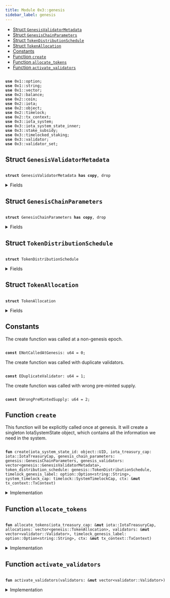 ```yaml
---
title: Module 0x3::genesis
sidebar_label: genesis
---
```


<Link id="0x3_genesis"/>


-  [Struct `GenesisValidatorMetadata`](#0x3_genesis_GenesisValidatorMetadata)
-  [Struct `GenesisChainParameters`](#0x3_genesis_GenesisChainParameters)
-  [Struct `TokenDistributionSchedule`](#0x3_genesis_TokenDistributionSchedule)
-  [Struct `TokenAllocation`](#0x3_genesis_TokenAllocation)
-  [Constants](#@Constants_0)
-  [Function `create`](#0x3_genesis_create)
-  [Function `allocate_tokens`](#0x3_genesis_allocate_tokens)
-  [Function `activate_validators`](#0x3_genesis_activate_validators)


<pre><code>
<b>use</b> <Link to="../move-stdlib/option#0x1_option">0x1::option</Link>;
<b>use</b> <Link to="../move-stdlib/string#0x1_string">0x1::string</Link>;
<b>use</b> <Link to="../move-stdlib/vector#0x1_vector">0x1::vector</Link>;
<b>use</b> <Link to="../iota-framework/balance#0x2_balance">0x2::balance</Link>;
<b>use</b> <Link to="../iota-framework/coin#0x2_coin">0x2::coin</Link>;
<b>use</b> <Link to="../iota-framework/iota#0x2_iota">0x2::iota</Link>;
<b>use</b> <Link to="../iota-framework/object#0x2_object">0x2::object</Link>;
<b>use</b> <Link to="../iota-framework/timelock#0x2_timelock">0x2::timelock</Link>;
<b>use</b> <Link to="../iota-framework/tx_context#0x2_tx_context">0x2::tx_context</Link>;
<b>use</b> <Link to="iota_system#0x3_iota_system">0x3::iota_system</Link>;
<b>use</b> <Link to="iota_system_state_inner#0x3_iota_system_state_inner">0x3::iota_system_state_inner</Link>;
<b>use</b> <Link to="stake_subsidy#0x3_stake_subsidy">0x3::stake_subsidy</Link>;
<b>use</b> <Link to="timelocked_staking#0x3_timelocked_staking">0x3::timelocked_staking</Link>;
<b>use</b> <Link to="validator#0x3_validator">0x3::validator</Link>;
<b>use</b> <Link to="validator_set#0x3_validator_set">0x3::validator_set</Link>;
</code></pre>



<Link id="0x3_genesis_GenesisValidatorMetadata"></Link>

## Struct `GenesisValidatorMetadata`



<pre><code>
<b>struct</b> <Link to="genesis#0x3_genesis_GenesisValidatorMetadata">GenesisValidatorMetadata</Link> <b>has</b> <b>copy</b>, drop
</code></pre>



<details>
<summary>Fields</summary>


<dl>
<dt>

name: <Link to="../move-stdlib/vector#0x1_vector">vector</Link>&lt;u8&gt;
</dt>
<dd>

</dd>
<dt>

description: <Link to="../move-stdlib/vector#0x1_vector">vector</Link>&lt;u8&gt;
</dt>
<dd>

</dd>
<dt>

image_url: <Link to="../move-stdlib/vector#0x1_vector">vector</Link>&lt;u8&gt;
</dt>
<dd>

</dd>
<dt>

project_url: <Link to="../move-stdlib/vector#0x1_vector">vector</Link>&lt;u8&gt;
</dt>
<dd>

</dd>
<dt>

iota_address: <b>address</b>
</dt>
<dd>

</dd>
<dt>

gas_price: u64
</dt>
<dd>

</dd>
<dt>

commission_rate: u64
</dt>
<dd>

</dd>
<dt>

protocol_public_key: <Link to="../move-stdlib/vector#0x1_vector">vector</Link>&lt;u8&gt;
</dt>
<dd>

</dd>
<dt>

proof_of_possession: <Link to="../move-stdlib/vector#0x1_vector">vector</Link>&lt;u8&gt;
</dt>
<dd>

</dd>
<dt>

network_public_key: <Link to="../move-stdlib/vector#0x1_vector">vector</Link>&lt;u8&gt;
</dt>
<dd>

</dd>
<dt>

worker_public_key: <Link to="../move-stdlib/vector#0x1_vector">vector</Link>&lt;u8&gt;
</dt>
<dd>

</dd>
<dt>

network_address: <Link to="../move-stdlib/vector#0x1_vector">vector</Link>&lt;u8&gt;
</dt>
<dd>

</dd>
<dt>

p2p_address: <Link to="../move-stdlib/vector#0x1_vector">vector</Link>&lt;u8&gt;
</dt>
<dd>

</dd>
<dt>

primary_address: <Link to="../move-stdlib/vector#0x1_vector">vector</Link>&lt;u8&gt;
</dt>
<dd>

</dd>
<dt>

worker_address: <Link to="../move-stdlib/vector#0x1_vector">vector</Link>&lt;u8&gt;
</dt>
<dd>

</dd>
</dl>


</details>

<Link id="0x3_genesis_GenesisChainParameters"></Link>

## Struct `GenesisChainParameters`



<pre><code>
<b>struct</b> <Link to="genesis#0x3_genesis_GenesisChainParameters">GenesisChainParameters</Link> <b>has</b> <b>copy</b>, drop
</code></pre>



<details>
<summary>Fields</summary>


<dl>
<dt>

protocol_version: u64
</dt>
<dd>

</dd>
<dt>

chain_start_timestamp_ms: u64
</dt>
<dd>

</dd>
<dt>

epoch_duration_ms: u64
</dt>
<dd>

</dd>
<dt>

stake_subsidy_start_epoch: u64
</dt>
<dd>

</dd>
<dt>

stake_subsidy_initial_distribution_amount: u64
</dt>
<dd>

</dd>
<dt>

stake_subsidy_period_length: u64
</dt>
<dd>

</dd>
<dt>

stake_subsidy_decrease_rate: u16
</dt>
<dd>

</dd>
<dt>

max_validator_count: u64
</dt>
<dd>

</dd>
<dt>

min_validator_joining_stake: u64
</dt>
<dd>

</dd>
<dt>

validator_low_stake_threshold: u64
</dt>
<dd>

</dd>
<dt>

validator_very_low_stake_threshold: u64
</dt>
<dd>

</dd>
<dt>

validator_low_stake_grace_period: u64
</dt>
<dd>

</dd>
</dl>


</details>

<Link id="0x3_genesis_TokenDistributionSchedule"></Link>

## Struct `TokenDistributionSchedule`



<pre><code>
<b>struct</b> <Link to="genesis#0x3_genesis_TokenDistributionSchedule">TokenDistributionSchedule</Link>
</code></pre>



<details>
<summary>Fields</summary>


<dl>
<dt>

pre_minted_supply: u64
</dt>
<dd>

</dd>
<dt>

allocations: <Link to="../move-stdlib/vector#0x1_vector">vector</Link>&lt;<Link to="genesis#0x3_genesis_TokenAllocation">genesis::TokenAllocation</Link>&gt;
</dt>
<dd>

</dd>
</dl>


</details>

<Link id="0x3_genesis_TokenAllocation"></Link>

## Struct `TokenAllocation`



<pre><code>
<b>struct</b> <Link to="genesis#0x3_genesis_TokenAllocation">TokenAllocation</Link>
</code></pre>



<details>
<summary>Fields</summary>


<dl>
<dt>

recipient_address: <b>address</b>
</dt>
<dd>

</dd>
<dt>

amount_nanos: u64
</dt>
<dd>

</dd>
<dt>

staked_with_validator: <Link to="../move-stdlib/option#0x1_option_Option">option::Option</Link>&lt;<b>address</b>&gt;
</dt>
<dd>
 Indicates if this allocation should be staked at genesis and with which validator
</dd>
<dt>

staked_with_timelock_expiration: <Link to="../move-stdlib/option#0x1_option_Option">option::Option</Link>&lt;u64&gt;
</dt>
<dd>
 Indicates if this allocation should be staked with timelock at genesis
 and contains its timelock_expiration
</dd>
</dl>


</details>

<Link id="@Constants_0"></Link>

## Constants


<Link id="0x3_genesis_ENotCalledAtGenesis"></Link>

The 
create function was called at a non-genesis epoch.


<pre><code>
<b>const</b> <Link to="genesis#0x3_genesis_ENotCalledAtGenesis">ENotCalledAtGenesis</Link>: u64 = 0;
</code></pre>



<Link id="0x3_genesis_EDuplicateValidator"></Link>

The 
create function was called with duplicate validators.


<pre><code>
<b>const</b> <Link to="genesis#0x3_genesis_EDuplicateValidator">EDuplicateValidator</Link>: u64 = 1;
</code></pre>



<Link id="0x3_genesis_EWrongPreMintedSupply"></Link>

The 
create function was called with wrong pre-minted supply.


<pre><code>
<b>const</b> <Link to="genesis#0x3_genesis_EWrongPreMintedSupply">EWrongPreMintedSupply</Link>: u64 = 2;
</code></pre>



<Link id="0x3_genesis_create"></Link>

## Function `create`

This function will be explicitly called once at genesis.
It will create a singleton IotaSystemState object, which contains
all the information we need in the system.


<pre><code>
<b>fun</b> <Link to="genesis#0x3_genesis_create">create</Link>(iota_system_state_id: <Link to="../iota-framework/object#0x2_object_UID">object::UID</Link>, iota_treasury_cap: <Link to="../iota-framework/iota#0x2_iota_IotaTreasuryCap">iota::IotaTreasuryCap</Link>, genesis_chain_parameters: <Link to="genesis#0x3_genesis_GenesisChainParameters">genesis::GenesisChainParameters</Link>, genesis_validators: <Link to="../move-stdlib/vector#0x1_vector">vector</Link>&lt;<Link to="genesis#0x3_genesis_GenesisValidatorMetadata">genesis::GenesisValidatorMetadata</Link>&gt;, token_distribution_schedule: <Link to="genesis#0x3_genesis_TokenDistributionSchedule">genesis::TokenDistributionSchedule</Link>, timelock_genesis_label: <Link to="../move-stdlib/option#0x1_option_Option">option::Option</Link>&lt;<Link to="../move-stdlib/string#0x1_string_String">string::String</Link>&gt;, system_timelock_cap: <Link to="../iota-framework/timelock#0x2_timelock_SystemTimelockCap">timelock::SystemTimelockCap</Link>, ctx: &<b>mut</b> <Link to="../iota-framework/tx_context#0x2_tx_context_TxContext">tx_context::TxContext</Link>)
</code></pre>



<details>
<summary>Implementation</summary>


<pre><code>
<b>fun</b> <Link to="genesis#0x3_genesis_create">create</Link>(
    iota_system_state_id: UID,
    <b>mut</b> iota_treasury_cap: IotaTreasuryCap,
    genesis_chain_parameters: <Link to="genesis#0x3_genesis_GenesisChainParameters">GenesisChainParameters</Link>,
    genesis_validators: <Link to="../move-stdlib/vector#0x1_vector">vector</Link>&lt;<Link to="genesis#0x3_genesis_GenesisValidatorMetadata">GenesisValidatorMetadata</Link>&gt;,
    token_distribution_schedule: <Link to="genesis#0x3_genesis_TokenDistributionSchedule">TokenDistributionSchedule</Link>,
    timelock_genesis_label: Option&lt;String&gt;,
    system_timelock_cap: SystemTimelockCap,
    ctx: &<b>mut</b> TxContext,
) \{
    // Ensure this is only called at <Link to="genesis#0x3_genesis">genesis</Link>
    <b>assert</b>!(ctx.epoch() == 0, <Link to="genesis#0x3_genesis_ENotCalledAtGenesis">ENotCalledAtGenesis</Link>);

    <b>let</b> <Link to="genesis#0x3_genesis_TokenDistributionSchedule">TokenDistributionSchedule</Link> \{
        pre_minted_supply,
        allocations,
    } = token_distribution_schedule;

    <b>assert</b>!(iota_treasury_cap.total_supply() == pre_minted_supply, <Link to="genesis#0x3_genesis_EWrongPreMintedSupply">EWrongPreMintedSupply</Link>);

    <b>let</b> subsidy_fund = <Link to="../iota-framework/balance#0x2_balance_zero">balance::zero</Link>();
    <b>let</b> <Link to="storage_fund#0x3_storage_fund">storage_fund</Link> = <Link to="../iota-framework/balance#0x2_balance_zero">balance::zero</Link>();

    // Create all the `Validator` structs
    <b>let</b> <b>mut</b> validators = <Link to="../move-stdlib/vector#0x1_vector">vector</Link>[];
    <b>let</b> count = genesis_validators.length();
    <b>let</b> <b>mut</b> i = 0;
    <b>while</b> (i &lt; count) \{
        <b>let</b> <Link to="genesis#0x3_genesis_GenesisValidatorMetadata">GenesisValidatorMetadata</Link> \{
            name,
            description,
            image_url,
            project_url,
            iota_address,
            gas_price,
            commission_rate,
            protocol_public_key,
            proof_of_possession,
            network_public_key,
            worker_public_key,
            network_address,
            p2p_address,
            primary_address,
            worker_address,
        } = genesis_validators[i];

        <b>let</b> <Link to="validator#0x3_validator">validator</Link> = <Link to="validator#0x3_validator_new">validator::new</Link>(
            iota_address,
            protocol_public_key,
            network_public_key,
            worker_public_key,
            proof_of_possession,
            name,
            description,
            image_url,
            project_url,
            network_address,
            p2p_address,
            primary_address,
            worker_address,
            gas_price,
            commission_rate,
            ctx
        );

        // Ensure that each <Link to="validator#0x3_validator">validator</Link> is unique
        <b>assert</b>!(
            !<Link to="validator_set#0x3_validator_set_is_duplicate_validator">validator_set::is_duplicate_validator</Link>(&validators, &<Link to="validator#0x3_validator">validator</Link>),
            <Link to="genesis#0x3_genesis_EDuplicateValidator">EDuplicateValidator</Link>,
        );

        validators.push_back(<Link to="validator#0x3_validator">validator</Link>);

        i = i + 1;
    };

    // Allocate tokens and staking operations
    <Link to="genesis#0x3_genesis_allocate_tokens">allocate_tokens</Link>(
        &<b>mut</b> iota_treasury_cap,
        allocations,
        &<b>mut</b> validators,
        timelock_genesis_label,
        ctx
    );

    // Activate all validators
    <Link to="genesis#0x3_genesis_activate_validators">activate_validators</Link>(&<b>mut</b> validators);

    <b>let</b> system_parameters = <Link to="iota_system_state_inner#0x3_iota_system_state_inner_create_system_parameters">iota_system_state_inner::create_system_parameters</Link>(
        genesis_chain_parameters.epoch_duration_ms,
        genesis_chain_parameters.stake_subsidy_start_epoch,

        // Validator committee parameters
        genesis_chain_parameters.max_validator_count,
        genesis_chain_parameters.min_validator_joining_stake,
        genesis_chain_parameters.validator_low_stake_threshold,
        genesis_chain_parameters.validator_very_low_stake_threshold,
        genesis_chain_parameters.validator_low_stake_grace_period,

        ctx,
    );

    <b>let</b> <Link to="stake_subsidy#0x3_stake_subsidy">stake_subsidy</Link> = <Link to="stake_subsidy#0x3_stake_subsidy_create">stake_subsidy::create</Link>(
        subsidy_fund,
        genesis_chain_parameters.stake_subsidy_initial_distribution_amount,
        genesis_chain_parameters.stake_subsidy_period_length,
        genesis_chain_parameters.stake_subsidy_decrease_rate,
        ctx,
    );

    <Link to="iota_system#0x3_iota_system_create">iota_system::create</Link>(
        iota_system_state_id,
        iota_treasury_cap,
        validators,
        <Link to="storage_fund#0x3_storage_fund">storage_fund</Link>,
        genesis_chain_parameters.protocol_version,
        genesis_chain_parameters.chain_start_timestamp_ms,
        system_parameters,
        <Link to="stake_subsidy#0x3_stake_subsidy">stake_subsidy</Link>,
        system_timelock_cap,
        ctx,
    );
}
</code></pre>



</details>

<Link id="0x3_genesis_allocate_tokens"></Link>

## Function `allocate_tokens`



<pre><code>
<b>fun</b> <Link to="genesis#0x3_genesis_allocate_tokens">allocate_tokens</Link>(iota_treasury_cap: &<b>mut</b> <Link to="../iota-framework/iota#0x2_iota_IotaTreasuryCap">iota::IotaTreasuryCap</Link>, allocations: <Link to="../move-stdlib/vector#0x1_vector">vector</Link>&lt;<Link to="genesis#0x3_genesis_TokenAllocation">genesis::TokenAllocation</Link>&gt;, validators: &<b>mut</b> <Link to="../move-stdlib/vector#0x1_vector">vector</Link>&lt;<Link to="validator#0x3_validator_Validator">validator::Validator</Link>&gt;, timelock_genesis_label: <Link to="../move-stdlib/option#0x1_option_Option">option::Option</Link>&lt;<Link to="../move-stdlib/string#0x1_string_String">string::String</Link>&gt;, ctx: &<b>mut</b> <Link to="../iota-framework/tx_context#0x2_tx_context_TxContext">tx_context::TxContext</Link>)
</code></pre>



<details>
<summary>Implementation</summary>


<pre><code>
<b>fun</b> <Link to="genesis#0x3_genesis_allocate_tokens">allocate_tokens</Link>(
    iota_treasury_cap: &<b>mut</b> IotaTreasuryCap,
    <b>mut</b> allocations: <Link to="../move-stdlib/vector#0x1_vector">vector</Link>&lt;<Link to="genesis#0x3_genesis_TokenAllocation">TokenAllocation</Link>&gt;,
    validators: &<b>mut</b> <Link to="../move-stdlib/vector#0x1_vector">vector</Link>&lt;Validator&gt;,
    timelock_genesis_label: Option&lt;String&gt;,
    ctx: &<b>mut</b> TxContext,
) \{

    <b>while</b> (!allocations.is_empty()) \{
        <b>let</b> <Link to="genesis#0x3_genesis_TokenAllocation">TokenAllocation</Link> \{
            recipient_address,
            amount_nanos,
            staked_with_validator,
            staked_with_timelock_expiration,
        } = allocations.pop_back();

        <b>let</b> allocation_balance = iota_treasury_cap.mint_balance(amount_nanos, ctx);

        <b>if</b> (staked_with_validator.is_some()) \{
            <b>let</b> validator_address = staked_with_validator.destroy_some();
            <b>let</b> <Link to="validator#0x3_validator">validator</Link> = <Link to="validator_set#0x3_validator_set_get_validator_mut">validator_set::get_validator_mut</Link>(
                validators, validator_address
            );
            <b>if</b> (staked_with_timelock_expiration.is_some()) \{
                <b>let</b> timelock_expiration = staked_with_timelock_expiration.destroy_some();
                <Link to="timelocked_staking#0x3_timelocked_staking_request_add_stake_at_genesis">timelocked_staking::request_add_stake_at_genesis</Link>(
                    <Link to="validator#0x3_validator">validator</Link>,
                    allocation_balance,
                    recipient_address,
                    timelock_expiration,
                    timelock_genesis_label,
                    ctx
                );
            } <b>else</b> \{
                <Link to="validator#0x3_validator">validator</Link>.request_add_stake_at_genesis(
                    allocation_balance,
                    recipient_address,
                    ctx
                );
            }
        } <b>else</b> \{
            <Link to="../iota-framework/iota#0x2_iota_transfer">iota::transfer</Link>(
                allocation_balance.into_coin(ctx),
                recipient_address,
            );
        };
    };
    allocations.destroy_empty();
}
</code></pre>



</details>

<Link id="0x3_genesis_activate_validators"></Link>

## Function `activate_validators`



<pre><code>
<b>fun</b> <Link to="genesis#0x3_genesis_activate_validators">activate_validators</Link>(validators: &<b>mut</b> <Link to="../move-stdlib/vector#0x1_vector">vector</Link>&lt;<Link to="validator#0x3_validator_Validator">validator::Validator</Link>&gt;)
</code></pre>



<details>
<summary>Implementation</summary>


<pre><code>
<b>fun</b> <Link to="genesis#0x3_genesis_activate_validators">activate_validators</Link>(validators: &<b>mut</b> <Link to="../move-stdlib/vector#0x1_vector">vector</Link>&lt;Validator&gt;) \{
    // Activate all <Link to="genesis#0x3_genesis">genesis</Link> validators
    <b>let</b> count = validators.length();
    <b>let</b> <b>mut</b> i = 0;
    <b>while</b> (i &lt; count) \{
        <b>let</b> <Link to="validator#0x3_validator">validator</Link> = &<b>mut</b> validators[i];
        <Link to="validator#0x3_validator">validator</Link>.activate(0);

        i = i + 1;
    };

}
</code></pre>



</details>
